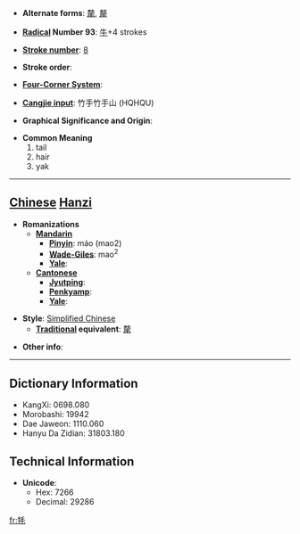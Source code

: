 * '''Alternate forms''': [[氂]], [[犛]]

* '''[[Wiktionary:Chinese radical index| Radical]] Number 93''': [[Wiktionary:Chinese radical index 牛|牛]]+4 strokes

* '''[[Wiktionary:Chinese total strokes index|Stroke number]]''': [[Wiktionary:Chinese total strokes index 8|8]]

* '''Stroke order''': 

* '''[[Wiktionary:Chinese four corner index|Four-Corner System]]''': 

* '''[[Wiktionary:Chinese Cangjie index|Cangjie input]]''': 竹手竹手山 (HQHQU)

* '''Graphical Significance and Origin''': 

* '''Common Meaning'''
*#tail
*# hair
*# yak


----

== [[Chinese]] [[Hanzi]] ==

* '''Romanizations'''
** '''[[Mandarin]]'''
*** '''[[Pinyin]]''': máo (mao2)
*** '''[[Wade-Giles]]''': mao<sup>2</sup>
*** '''[[Yale]]''': 
** '''[[Cantonese]]'''
*** '''[[Jyutping]]''':
*** '''[[Penkyamp]]''': 
*** '''[[Yale]]''': 

* '''Style''': [[Simplified Chinese]] 
** '''[[Traditional Chinese|Traditional]] equivalent''': [[氂]]

* '''Other info''': 

----

== Dictionary Information ==

* KangXi: 0698.080
* Morobashi: 19942
* Dae Jaweon: 1110.060
* Hanyu Da Zidian: 31803.180

== Technical Information ==

* '''Unicode''':
** Hex: 7266
** Decimal: 29286

[[fr:牦]]